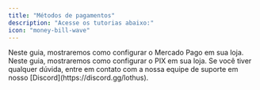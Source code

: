 ```yaml
---
title: "Métodos de pagamentos"
description: "Acesse os tutorias abaixo:"
icon: "money-bill-wave"
---
```


<CardGroup cols="1">
  <Card title="Mercado Pago" icon="money-bill-wave" href="https://mintlify.com/docs/quickstart">
    Neste guia, mostraremos como configurar o Mercado Pago em sua loja.
  </Card>
</CardGroup>

<CardGroup cols="1">
  <Card title="PIX" icon="money-bill-wave" href="https://mintlify.com/docs/quickstart">
    Neste guia, mostraremos como configurar o PIX em sua loja.
  </Card>
</CardGroup>

<Info>
  Se você tiver qualquer dúvida, entre em contato com a nossa equipe de suporte em nosso [Discord](https://discord.gg/lothus).
</Info>